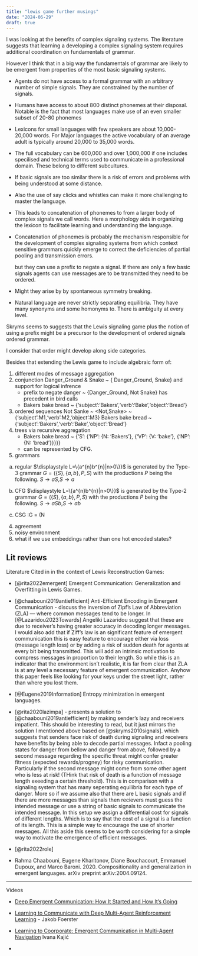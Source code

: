 ```yaml
---
title: "lewis game further musings"
date: "2024-06-29"
draft: true
---
```


I was looking at the benefits of complex signaling systems. The literature suggests
that learning a developing a complex signaling system requires additional coordination
on fundamentals of grammar. 



However I think that in a big way the fundamentals of grammar are likely to be emergent from 
properties of the most basic signaling systems. 

- Agents do not have access to a formal grammar with an arbitrary number of 
  simple signals. They are constrained by the number of signals. 
- Humans have access to about 800 distinct phonemes at their disposal. 
  Notable is the fact that most languages make use of an even smaller subset of 20-80 phonemes
- Lexicons for small languages with few speakers are about 10,000-20,000 words.
  For Major languages the active vocabulary of an average adult is typically around 20,000 to 35,000 words.
- The full vocabulary can be 600,000 and over 1,000,000 if one includes specilised and technical terms used
  to communicate in a professional domain. These belong to different subcultures.
  
- If basic signals are too similar there is a risk of errors and problems with 
  being understood at some distance.
- Also the use of say clicks and whistles can make it more challenging to master the language.
- This leads to concatenation of phonemes to from a larger body of complex signals 
  we call words. Here a morphology aids in organizing the lexicon to facilitate 
  learning and understanding the language.
- Concatenation of phonemes is probably the mechanism responsible for the development of complex signaling systems
  from which context sensitive grammars quickly emerge to correct the deficiencies 
  of partial pooling and transmission errors.
  
  but they can use a prefix to negate a signal.
If there are only a few basic signals
  agents can use
messages are to be transmitted they need to be
  ordered.
- Might they arise by by spontaneous symmetry breaking.
- Natural language are never strictly separating equilibria. They have many synonyms and 
some homonyms to. There is ambiguity at every level. 

Skryms seems to suggests that the Lewis signaling game plus
the notion of using a prefix might be a precursor to the development of ordered signals
ordered grammar.

I consider that order might develop along side categories.


Besides that extending the Lewis game to include algebraic form of:

1.  different modes of message aggregation
2.  conjunction Danger_Ground & Snake \~ { Danger_Ground,  Snake} and support for logical infrence
    -   prefix to negate danger \~ {Danger_Ground, Not Snake} has precedent in bird
        calls
    -   Bakers bake bread \~ {'subject':'Bakers','verb':'Bake','object':'Bread'}
3.  ordered sequences Not Sanke ~ \<Not,Snake\> \~
    {'subject':M1,'verb':M2,'object':M3} Bakers bake bread \~
    {'subject':'Bakers','verb':'Bake','object':'Bread'}
4.  trees via recursive aggregation
    -   Bakers bake bread \~ {'S': {'NP': {N: 'Bakers'}, {'VP': {V:
        'bake'}, {'NP': {N: 'bread'}}}}}
    -   can be represented by CFG.
      

6.  grammars


a.  regular $\displaystyle L=\{a^{n}b^{n}|n>0\}}$ is generated by the
    Type-3 grammar ${\displaystyle G=(\{S\},\{a,b\},P,S)}$ with the
    productions ${\displaystyle P}$ being the following.
    $S \rightarrow aS$,$S \rightarrow a$

b.  CFG $\displaystyle L=\{a^{n}b^{n}|n>0\}}$ is generated by the Type-2
    grammar ${\displaystyle G=(\{S\},\{a,b\},P,S)}$ with the productions
    ${\displaystyle P}$ being the following.
    $S \rightarrow aSb$,$S \rightarrow ab$

c.  CSG :G = (N

4.  agreement
5.  noisy environment
6.  what if we use embeddings rather than one hot encoded states?


## Lit reviews

Literature Cited in in the context of Lewis Reconstruction Games:

- [@rita2022emergent] Emergent Communication: Generalization and Overfitting in Lewis Games.
- [@chaabouni2019antiefficient] Anti-Efficient Encoding in Emergent Communication - discuss the inversion of Zipf's Law of Abbreviation
  (ZLA) --- where common messages tend to be longer. In [@Lazaridou2023Towards] 
  Angeliki Lazaridou suggest  that these are due to receiver's having greater 
  accuracy in decoding longer messages. 
  I would also add that if Ziff's law is an significant feature of emergent 
  communication this is easy feature to encourage either via loss (message length
  loss) or by adding a risk of sudden death for agents at every bit being transmitted. 
  This will add an intrinsic motivation to compress messages in proportion to 
  their length. So while this is an indicator that the environment isn't realistic, 
  it is far from clear that ZLA is at any level a necessary feature of 
  emergent communication. Anyhow this paper feels like looking for your keys under the
  street light, rather than where you lost them.

- [@Eugene2019Information] Entropy minimization in emergent languages. 
- [@rita2020lazimpa] - presents a solution to [@chaabouni2019antiefficient] 
  by making sender's lazy and receivers impatient. This should be interesting to 
  read, but it just mirrors the solution I mentioned above based on [@skryms2010signals].
  which suggests that senders face risk of death during signaling and receivers 
  have benefits by being able to decode partial messages. Infact a pooling states
  for danger from bellow and danger from above, followed by a second message regarding the 
  specific threat might confer greater fitness (expected rewards/progney) for risky
  communication. Particularly if the second message might come from some other agent who
  is less at risk! (THink that risk of death is a function of message length exeeding
  a certain threshold). This is in comparison with a signaling system that has
  many seperating equilibria for each type of danger. More so if we assume also that
  there are L basic signals and if there are more messages than signals then recievers 
  must guess the intended message or use a string of basic signals to communicate
  the intended message. In this setup we assign a differential cost for signals of
  different lengths. Which is to say that the cost of a signal is a function of its
  length. This is a simple way to encourage the use of shorter messages. All this
  aside this seems to be worth considering for a simple way to motivate the emergence 
  of efficient messages.
- [@rita2022role] 
- Rahma Chaabouni, Eugene Kharitonov, Diane
Bouchacourt, Emmanuel Dupoux, and Marco
Baroni. 2020. Compositionality and generalization in emergent languages. arXiv preprint
arXiv:2004.09124.

----

Videos

- [Deep Emergent Communication: How It Started and How It’s Going](https://www.youtube.com/watch?v=gW6Lt49k27c)
- [Learning to Communicate with Deep Multi-Agent Reinforcement Learning](https://www.youtube.com/watch?v=JUbTWA7gTJ4) - Jakob Foerster
- [Learning to Coorporate: Emergent Communication in Multi-Agent Navigation](https://www.youtube.com/watch?v=uB0OYudLJ7M) Ivana Kajić

- 